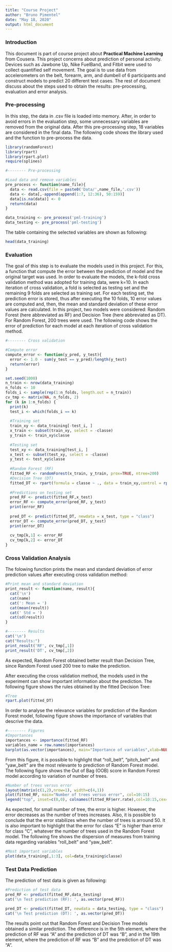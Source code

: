 ```yaml
---
title: "Course Project"
author: "Bruno Pimentel"
date: "May 18, 2020"
output: html_document
---
```



### Introduction

This document is part of course project about **Practical Machine Learning** from Cousera. This project concerns about prediction of personal activity. Devices such as Jawbone Up, Nike FuelBand, and Fitbit were used to collect quantified self movement. The goal is to use data from accelerometers on the belt, forearm, arm, and dumbell of 6 participants and construct models to predict 20 different test cases. The rest of document discuss about the steps used to obtain the results: pre-processing, evaluation and error analysis.

### Pre-processing

In this step, the data in .csv file is loaded into memory. After, in order to avoid errors in the evaluation step, some unnecessary variables are removed from the original data. After this pre-processing step, 18 variables are considered in the final data. The following code shows the library used and the function to pre-process the data.

```r
library(randomForest)
library(rpart)
library(rpart.plot)
require(splines)
```

```r
#-------- Pre-processing

#Load data and remove variables
pre_process <- function(name_file){
  data <- read.csv(file = paste0('Data/',name_file,'.csv'))
  data <- data[,-append(append(1:7, 12:36), 50:159)]
  data[is.na(data)] <- 0
  return(data)
}

data_training <- pre_process('pml-training')
data_testing <- pre_process('pml-testing')

```

The table containing the selected variables are shown as following:

```r
head(data_training)
```

### Evaluation

The goal of this step is to evaluate the models used in this project. For this, a function that compute the error between the prediction of model and the original target was used. In order to evaluate the models, the k-fold cross validation method was adopted for training data, were k=10. In each iteration of cross validation, a fold is selected as testing set and the remaining 9 folds are selected as training set. For each testing set, the prediction error is stored, thus after executing the 10 folds, 10 error values are computed and, then, the mean and standard deviation of these error values are calculated. In this project, two models were considered: Random Forest (here abbreviated as RF) and Decision Tree (here abbreviated as DT). For Random Forest, 200 trees were used. The following code shows the error of prediction for each model at each iteration of cross validation method.

```r
#-------- Cross validation

#Compute error
compute_error <- function(y_pred, y_test){
  error <- 1.0 - sum(y_test == y_pred)/length(y_test)
  return(error)
}

set.seed(1000)
n_train <- nrow(data_training)
n_folds <- 10
folds_i <- sample(rep(1:n_folds, length.out = n_train))
cv_tmp <- matrix(NA, n_folds, 2)
for (k in 1:n_folds) {
  print(k)
  test_i <- which(folds_i == k)
  
  #Training set
  train_xy <- data_training[-test_i, ]
  x_train <- subset(train_xy, select = -classe)
  y_train <- train_xy$classe
  
  #Testing set
  test_xy <- data_training[test_i, ]
  x_test <- subset(test_xy, select = -classe)
  y_test <- test_xy$classe
  
  #Random Forest (RF)
  fitted_RF <- randomForest(x_train, y_train, prox=TRUE, ntree=200)
  #Decision Tree (DT)
  fitted_DT <- rpart(formula = classe ~ ., data = train_xy,control = rpart.control(minsplit = 10, maxdepth = 15))
  
  #Predictions on testing set
  pred_RF <- predict(fitted_RF,x_test) 
  error_RF <- compute_error(pred_RF, y_test)
  print(error_RF)
  
  pred_DT <- predict(fitted_DT, newdata = x_test, type = "class") 
  error_DT <- compute_error(pred_DT, y_test)
  print(error_DT)
  
  cv_tmp[k,1] <- error_RF
  cv_tmp[k,2] <- error_DT
}
```

### Cross Validation Analysis

The folowing function prints the mean and standard deviation of error prediction values after executing cross validation method:

```r
#Print mean and standard deviation
print_result <- function(name, result){
  cat('\n')
  cat(name)
  cat(': Mean = ')
  cat(mean(result))
  cat(' Std = ')
  cat(sd(result))
}

#-------- Results
cat('\n')
cat("Results:")
print_result('RF', cv_tmp[,1])
print_result('DT', cv_tmp[,2])
```

As expected, Random Forest obtained better result than Decision Tree, since Random Forest used 200 tree to make the prediction. 

After executing the cross validation method, the models used in the experiment can show important information about the prediction. The following figure shows the rules obtained by the fitted Decision Tree:

```r
#Tree
rpart.plot(fitted_DT)
```

In order to analyse the relevance variables for prediction of the Random Forest model, following figure shows the importance of variables that descrive the data.

```r
#-------- Figures
#Importances
importances <- importance(fitted_RF)
variables_name = row.names(importances)
barplot(as.vector(importances), main="Importance of variables",xlab=NULL, ylab = "Importance", horiz=FALSE, names.arg=variables_name, las=2, cex.names = 0.7)
```

From this figure, it is possible to highlight that "roll_belt", "pitch_belt" and "yaw_belt" are the most relevante to prediction of Random Forest model. The following figure shows the Out of Bag (OOB) score in Random Forest model according to variation of number of trees.

```r
#Number of trees versus error
layout(matrix(c(1,2),nrow=1), width=c(4,1))
plot(fitted_RF, main="Number of trees versus error", col=10:15)
legend("top", inset=c(0,0), colnames(fitted_RF$err.rate),col=10:15,cex=0.5,fill=10:15)
```

As expected, for small number of tree, the error is higher. However, the error decreases as the number of trees increases. Also, it is possible to conclude that the error stabilizes when the number of trees is arround 50. It is also important to highlight that the error for class "E" is higher than error for class "C", whatever the number of trees used in the Random Forest model. The following fire shows the dispersion of measures from training data regarding variables "roll_belt" and "yaw_belt".

```r
#Most important variables
plot(data_training[,1:3], col=data_training$classe)
```

### Test Data Prediction

The prediction of test data is given as following:

```r
#Prediction of test data
pred_RF <- predict(fitted_RF,data_testing) 
cat('\n Test prediction (RF): ', as.vector(pred_RF))

pred_DT <- predict(fitted_DT, newdata = data_testing, type = "class") 
cat('\n Test prediction (DT): ', as.vector(pred_DT))
```

The results point out that Random Forest and Decision Tree models obtained a similar prediction. The difference is in the 5th element, where the prediction of RF was "A" and the prediction of DT was "B", and in the 19th element, where the prediction of RF was "B" and the prediction of DT was "A".
